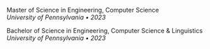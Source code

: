 Master of Science in Engineering, Computer Science  
_University of Pennsylvania • 2023_

Bachelor of Science in Engineering, Computer Science & Linguistics  
_University of Pennsylvania • 2023_